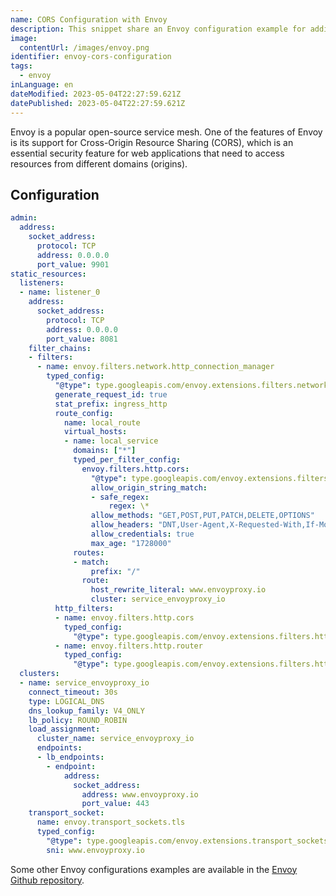 ```yaml
---
name: CORS Configuration with Envoy
description: This snippet share an Envoy configuration example for adding CORS headers.
image:
  contentUrl: /images/envoy.png
identifier: envoy-cors-configuration
tags:
  - envoy
inLanguage: en
dateModified: 2023-05-04T22:27:59.621Z
datePublished: 2023-05-04T22:27:59.621Z
---
```


Envoy is a popular open-source service mesh. One of the features of Envoy is its support for Cross-Origin Resource Sharing (CORS), which is an essential security feature for web applications that need to access resources from different domains (origins).

## Configuration

```yaml:envoy.yaml
admin:
  address:
    socket_address:
      protocol: TCP
      address: 0.0.0.0
      port_value: 9901
static_resources:
  listeners:
  - name: listener_0
    address:
      socket_address:
        protocol: TCP
        address: 0.0.0.0
        port_value: 8081
    filter_chains:
    - filters:
      - name: envoy.filters.network.http_connection_manager
        typed_config:
          "@type": type.googleapis.com/envoy.extensions.filters.network.http_connection_manager.v3.HttpConnectionManager
          generate_request_id: true
          stat_prefix: ingress_http
          route_config:
            name: local_route
            virtual_hosts:
            - name: local_service
              domains: ["*"]
              typed_per_filter_config:
                envoy.filters.http.cors:
                  "@type": type.googleapis.com/envoy.extensions.filters.http.cors.v3.CorsPolicy
                  allow_origin_string_match:
                  - safe_regex:
                      regex: \*
                  allow_methods: "GET,POST,PUT,PATCH,DELETE,OPTIONS"
                  allow_headers: "DNT,User-Agent,X-Requested-With,If-Modified-Since,Cache-Control,Content-Type,Range,Authorization,Access-Control-Allow-Origin"
                  allow_credentials: true
                  max_age: "1728000"
              routes:
              - match:
                  prefix: "/"
                route:
                  host_rewrite_literal: www.envoyproxy.io
                  cluster: service_envoyproxy_io
          http_filters:
          - name: envoy.filters.http.cors
            typed_config:
              "@type": type.googleapis.com/envoy.extensions.filters.http.cors.v3.Cors
          - name: envoy.filters.http.router
            typed_config:
              "@type": type.googleapis.com/envoy.extensions.filters.http.router.v3.Router
  clusters:
  - name: service_envoyproxy_io
    connect_timeout: 30s
    type: LOGICAL_DNS
    dns_lookup_family: V4_ONLY
    lb_policy: ROUND_ROBIN
    load_assignment:
      cluster_name: service_envoyproxy_io
      endpoints:
      - lb_endpoints:
        - endpoint:
            address:
              socket_address:
                address: www.envoyproxy.io
                port_value: 443
    transport_socket:
      name: envoy.transport_sockets.tls
      typed_config:
        "@type": type.googleapis.com/envoy.extensions.transport_sockets.tls.v3.UpstreamTlsContext
        sni: www.envoyproxy.io
```

Some other Envoy configurations examples are available in the [Envoy Github repository](https://github.com/envoyproxy/envoy/tree/main/examples/cors).
